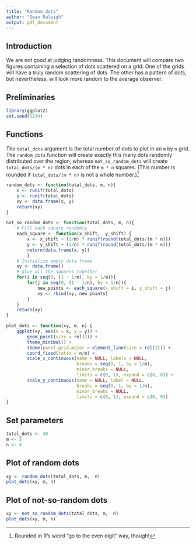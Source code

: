 ```yaml
---
title: "Random dots"
author: "Sean Raleigh"
output: pdf_document
---
```


## Introduction

We are not good at judging randomness. This document will compare two figures containing a selection of dots scattered on a grid. One of the grids will have a truly random scattering of dots. The other has a pattern of dots, but nevertheless, will look more random to the average observer.


## Preliminaries

```r
library(ggplot2)
set.seed(1234)
```


## Functions

The `total_dots` argument is the total number of dots to plot in an `m` by `n` grid. The `random_dots` function will create exactly this many dots randomly distributed over the region, whereas `not_so_random_dots` will create `total_dots/(m * n)` dots in each of the `m * n` squares. (This number is rounded if `total_dots/(m * n)` is not a whole number.)^[Rounded in R's weird "go to the even digit" way, though!]

```r
random_dots <- function(total_dots, m, n){
    x <- runif(total_dots)
    y <- runif(total_dots)
    xy <- data.frame(x, y)
    return(xy)
}

not_so_random_dots <- function(total_dots, m, n){
    # Fill each square randomly
    each_square <- function(x_shift,  y_shift) {
        x <- x_shift + (1/m) * runif(round(total_dots/(m * n)))
        y <- y_shift + (1/n) * runif(round(total_dots/(m * n)))
        return(data.frame(x, y))
        }
    # Initialize empty data frame
    xy <- data.frame()
    # Glue all the squares together
    for(i in seq(0, (1 - 1/m), by = 1/m)){
        for(j in seq(0, (1 - 1/n), by = 1/n)){
            new_points <- each_square(x_shift = i, y_shift = j)
            xy <- rbind(xy, new_points)
        }
    }
    return(xy)
}

plot_dots <- function(xy, m, n) {
    ggplot(xy, aes(x = x, y = y)) +
        geom_point(size = rel(2)) +
        theme_minimal() +
        theme(panel.grid.major = element_line(size = rel(2))) +
        coord_fixed(ratio = n/m) +
        scale_x_continuous(name = NULL, labels = NULL,
                           breaks = seq(0, 1, by = 1/m),
                           minor_breaks = NULL,
                           limits = c(0, 1), expand = c(0, 0)) +
        scale_y_continuous(name = NULL, label = NULL,
                           breaks = seq(0, 1, by = 1/n),
                           minor_breaks = NULL,
                           limits = c(0, 1), expand = c(0, 0))
}
```


## Set parameters

```r
total_dots <- 40
m <- 5
n <- 4
```

\newpage

## Plot of random dots

```r
xy <- random_dots(total_dots, m,  n)
plot_dots(xy, m, n)
```

\newpage

## Plot of not-so-random dots

```r
xy <- not_so_random_dots(total_dots, m,  n)
plot_dots(xy, m, n)
```
